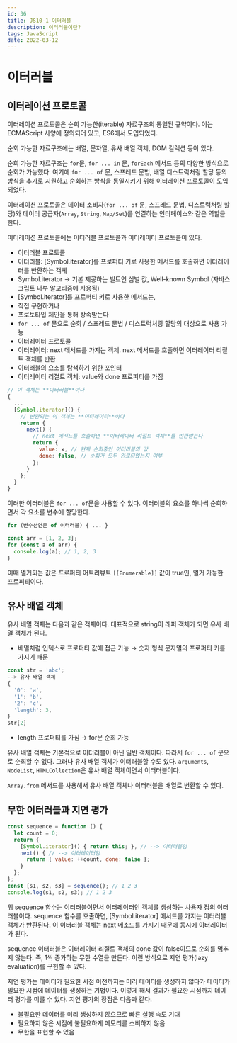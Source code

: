 ```yaml
---
id: 36
title: JS10-1 이터러블
description: 이터러블이란?
tags: JavaScript
date: 2022-03-12
---
```





# 이터러블

## 이터레이션 프로토콜

이터레이션 프로토콜은 순회 가능한(iterable) 자료구조의 통일된 규약이다. 이는 ECMAScript 사양에 정의되어 있고, ES6에서 도입되었다.

순회 가능한 자료구조에는 배열, 문자열, 유사 배열 객체, DOM 컬렉션 등이 있다.

순회 가능한 자료구조는 `for`문, `for ... in` 문, `forEach` 메서드 등의 다양한 방식으로 순회가 가능했다. 여기에 `for ... of` 문, 스프레드 문법, 배열 디스트럭처링 할당 등의 방식을 추가로 지원하고 순회하는 방식을 통일시키기 위해 이터레이션 프로토콜이 도입되었다.

이터레이션 프로토콜은 데이터 소비자(`for ... of` 문, 스프레드 문법, 디스트럭처링 할당)와 데이터 공급자(`Array`, `String`, `Map/Set`)를 연결하는 인터페이스와 같은 역할을 한다.

이터레이션 프로토콜에는 이터러블 프로토콜과 이터레이터 프로토콜이 있다.

- 이터러블 프로토콜
- 이터러블: [Symbol.iterator]를 프로퍼티 키로 사용한 메서드를 호출하면 이터레이터를 반환하는 객체
- Symbol.iterator → 기본 제공하는 빌트인 심벌 값, Well-known Symbol (자바스크립트 내부 알고리즘에 사용됨)
- [Symbol.iterator]를 프로퍼티 키로 사용한 메서드는,
- 직접 구현하거나
- 프로토타입 체인을 통해 상속받는다
- `for ... of` 문으로 순회 / 스프레드 문법 / 디스트럭처링 할당의 대상으로 사용 가능
- 이터레이터 프로토콜
- 이터레이터: next 메서드를 가지는 객체. next 메서드를 호출하면 이터레이터 리절트 객체를 반환
- 이터러블의 요소를 탐색하기 위한 포인터
- 이터레이터 리절트 객체: value와 done 프로퍼티를 가짐

```jsx
// 이 객체는 **이터러블**이다
{
  ...
  [Symbol.iterator]() {
    // 반환되는 이 객체는 **이터레이터**이다
    return {
      next() {
        // next 메서드를 호출하면 **이터레이터 리절트 객체**를 반환받는다
        return {
          value: x, // 현재 순회중인 이터러블의 값
          done: false, // 순회가 모두 완료되었는지 여부
        };
      }
    };
  }
}
```

이러한 이터러블은 `for ... of`문을 사용할 수 있다. 이터러블의 요소를 하나씩 순회하면서 각 요소를 변수에 할당한다.

```jsx
for (변수선언문 of 이터러블) { ... }

const arr = [1, 2, 3];
for (const a of arr) {
  console.log(a); // 1, 2, 3
}
```

이때 열거되는 값은 프로퍼티 어트리뷰트 `[[Enumerable]]` 값이 true인, 열거 가능한 프로퍼티이다.

## 유사 배열 객체

유사 배열 객체는 다음과 같은 객체이다. 대표적으로 string이 래퍼 객체가 되면 유사 배열 객체가 된다.

- 배열처럼 인덱스로 프로퍼티 값에 접근 가능 → 숫자 형식 문자열의 프로퍼티 키를 가지기 때문

```jsx
const str = 'abc';
--> 유사 배열 객체
{
  '0': 'a',
  '1': 'b',
  '2': 'c',
  'length': 3,
}
str[2]
```

- length 프로퍼티를 가짐 → for문 순회 가능

유사 배열 객체는 기본적으로 이터러블이 아닌 일반 객체이다. 따라서 `for ... of` 문으로 순회할 수 없다. 그러나 유사 배열 객체가 이터러블할 수도 있다. `arguments`, `NodeList`, `HTMLCollection`은 유사 배열 객체이면서 이터러블이다.

`Array.from` 메서드를 사용해서 유사 배열 객체나 이터러블을 배열로 변환할 수 있다.

## 무한 이터러블과 지연 평가

```jsx
const sequence = function () {
  let count = 0;
  return {
    [Symbol.iterator]() { return this; }, // --> 이터러블임
    next() { // --> 이터레이터임
      return { value: ++count, done: false };
    }
  };
};
const [s1, s2, s3] = sequence(); // 1 2 3
console.log(s1, s2, s3); // 1 2 3
```

위 sequence 함수는 이터러블이면서 이터레이터인 객체를 생성하는 사용자 정의 이터러블이다. sequence 함수를 호출하면, [Symbol.iterator] 메서드를 가지는 이터러블 객체가 반환된다. 이 이터러블 객체는 next 메소드를 가지기 때문에 동시에 이터레이터가 된다.

sequence 이터러블은 이터레이터 리절트 객체의 done 값이 false이므로 순회를 멈추지 않는다. 즉, 1씩 증가하는 무한 수열을 만든다. 이런 방식으로 지연 평가(lazy evaluation)를 구현할 수 있다.

지연 평가는 데이터가 필요한 시점 이전까지는 미리 데이터를 생성하지 않다가 데이터가 필요한 시점에 데이터를 생성하는 기법이다. 이렇게 해서 결과가 필요한 시점까지 데이터 평가를 미룰 수 있다. 지연 평가의 장점은 다음과 같다.

- 불필요한 데이터를 미리 생성하지 않으므로 빠른 실행 속도 기대
- 필요하지 않은 시점에 불필요하게 메모리를 소비하지 않음
- 무한을 표현할 수 있음



